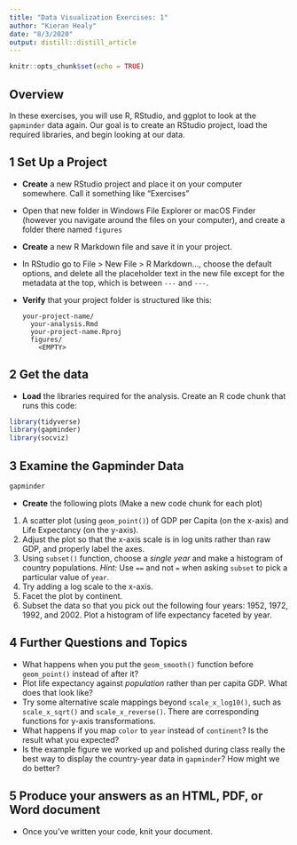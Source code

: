 ```yaml
---
title: "Data Visualization Exercises: 1"
author: "Kieran Healy"
date: "8/3/2020"
output: distill::distill_article
---
```


```r
knitr::opts_chunk$set(echo = TRUE)
```


## Overview 

In these exercises, you will use R, RStudio, and ggplot to look at the `gapminder` data again. Our goal is to create an RStudio project, load the required libraries, and begin looking at our data. 

## 1  Set Up a Project

- **Create** a new RStudio project and place it on your computer somewhere. Call it something like "Exercises"
- Open that new folder in Windows File Explorer or macOS Finder (however you navigate around the files on your computer), and create a folder there named `figures` 
- **Create** a new R Markdown file and save it in your project. 
- In RStudio go to File > New File > R Markdown…, choose the default options, and delete all the placeholder text in the new file except for the metadata at the top, which is between `---` and `---`. 
- **Verify** that your project folder is structured like this:

    ```
    your-project-name/
      your-analysis.Rmd
      your-project-name.Rproj
      figures/
        <EMPTY>
    ```

## 2 Get the data

- **Load** the libraries required for the analysis. Create an R code chunk that runs this code:

```r

library(tidyverse)
library(gapminder)
library(socviz)

```

## 3 Examine the Gapminder Data

```r
gapminder
```


- **Create** the following plots (Make a new code chunk for each plot)

1. A scatter plot (using `geom_point()`) of GDP per Capita (on the x-axis) and Life Expectancy (on the y-axis). 
2. Adjust the plot so that the x-axis scale is in log units rather than raw GDP, and properly label the axes. 
3. Using `subset()` function, choose a *single year* and make a histogram of country populations. *Hint:* Use `==` and not `=` when asking `subset` to pick a particular value of `year`.
5. Try adding a log scale to the x-axis.
6. Facet the plot by continent.
7. Subset the data so that you pick out the following four years: 1952, 1972, 1992, and 2002. Plot a histogram of life expectancy faceted by year. 

## 4 Further Questions and Topics

- What happens when you put the `geom_smooth()` function before `geom_point()` instead of after it?
- Plot life expectancy against _population_ rather than per capita GDP. What does that look like? 
- Try some alternative scale mappings beyond `scale_x_log10()`, such as `scale_x_sqrt()` and `scale_x_reverse()`. There are corresponding functions for y-axis transformations. 
- What happens if you map `color` to `year` instead of `continent`? Is the result what you expected?
- Is the example figure we worked up and polished during class really the best way to display the country-year data in `gapminder`? How might we do better?

## 5 Produce your answers as an HTML, PDF, or Word document

- Once you've written your code, knit your document.
